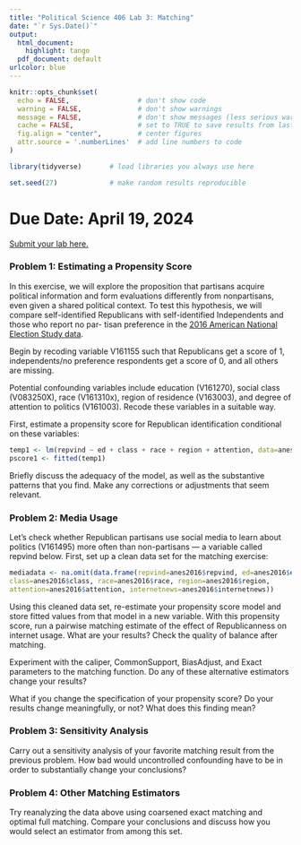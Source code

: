 ```yaml
---
title: "Political Science 406 Lab 3: Matching"
date: "`r Sys.Date()`"
output:
  html_document:
    highlight: tango
  pdf_document: default
urlcolor: blue
---
```


```r
knitr::opts_chunk$set(
  echo = FALSE,                 # don't show code
  warning = FALSE,              # don't show warnings
  message = FALSE,              # don't show messages (less serious warnings)
  cache = FALSE,                # set to TRUE to save results from last compilation
  fig.align = "center",         # center figures
  attr.source = '.numberLines'  # add line numbers to code
)

library(tidyverse)       # load libraries you always use here

set.seed(27)             # make random results reproducible
```

# Due Date: April 19, 2024

[Submit your lab here.](https://canvas.northwestern.edu/courses/211656/assignments/1392641)

### Problem 1: Estimating a Propensity Score

In this exercise, we will explore the proposition that partisans acquire political information and form
evaluations differently from nonpartisans, even given a shared political context. To test this hypothesis,
we will compare self-identified Republicans with self-identified Independents and those who report no par-
tisan preference in the [2016 American National Election Study data](https://electionstudies.org/
data-center/2016-time-series-study/).

Begin by recoding variable V161155 such that Republicans get a score of 1, independents/no preference
respondents get a score of 0, and all others are missing.

Potential confounding variables include education (V161270), social class (V083250X), race (V161310x),
region of residence (V163003), and degree of attention to politics (V161003). Recode these variables in a
suitable way.

First, estimate a propensity score for Republican identification conditional on these variables:

```r
temp1 <- lm(repvind ~ ed + class + race + region + attention, data=anes2016)
pscore1 <- fitted(temp1)
```

Briefly discuss the adequacy of the model, as well as the substantive patterns that you find. Make any
corrections or adjustments that seem relevant.

### Problem 2: Media Usage

Let’s check whether Republican partisans use social media to learn about politics (V161495) more often
than non-partisans — a variable called repvind below. First, set up a clean data set for the matching exercise:

```r
mediadata <- na.omit(data.frame(repvind=anes2016$repvind, ed=anes2016$ed,
class=anes2016$class, race=anes2016$race, region=anes2016$region,
attention=anes2016$attention, internetnews=anes2016$internetnews))
```

Using this cleaned data set, re-estimate your propensity score model and store fitted values from that
model in a new variable. With this propensity score, run a pairwise matching estimate of the effect of
Republicanness on internet usage. What are your results? Check the quality of balance after matching.

Experiment with the caliper, CommonSupport, BiasAdjust, and Exact parameters to the matching function.
Do any of these alternative estimators change your results?

What if you change the specification of your propensity score? Do your results change meaningfully, or
not? What does this finding mean?

### Problem 3: Sensitivity Analysis

Carry out a sensitivity analysis of your favorite matching result from the previous problem. How bad
would uncontrolled confounding have to be in order to substantially change your conclusions?

### Problem 4: Other Matching Estimators

Try reanalyzing the data above using coarsened exact matching and optimal full matching. Compare
your conclusions and discuss how you would select an estimator from among this set.